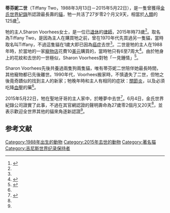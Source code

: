 {{noteTA
|1=zh-cn:吉尼斯世界纪录; zh-tw:金氏世界紀錄; zh-hk:健力士世界紀錄; zh-sg:健力士世界记录;
|2=zh-cn:吉尼斯; zh-tw:金氏; zh-hk:健力士; zh-sg:健力士;
|3=zh-cn:圣迭戈; zh-tw:聖地牙哥
}}
{{Infobox Animal
| name = 蒂芬妮二世<br>Tiffany Two
| othername               = 
| species                  = [[玳瑁貓|玳瑁貓]]
| image                    = Tiffany Two.jpg
| imagesize                = 
| gender                   = 女
| birthdate               = 1988年3月13日 
| birthplace              = {{USA}}[[加州|加州]][[聖地牙哥_(加利福尼亞州)|聖地牙哥]]
| deathdate               = {{death date and age|2015|5|22|1988|3|13}}
| death_place              = 
| owner                    = Sharon Voorhees
| title                   =[[金氏世界紀錄|金氏世界紀錄]]最老的貓 (2005年8月認證-2015年6月) 
| predecessor             =[[奶油泡芙_(貓)|奶油泡芙]]
| successor               =未知
}}
'''蒂芬妮二世'''（Tiffany Two，1988年3月13日－2015年5月22日），是一隻曾獲得[[金氏世界紀錄|金氏世界紀錄]]所認證最長壽的[[貓|貓]]，牠一共活了27岁零2个月又9天，相當於[[人類|人類]]的125歲<ref name=guinnessworldrecords>{{cite news|title=27岁世界上最老猫咪去世|url=http://www.guinnessworldrecords.cn/news/2015/6/oldest-cat-passes-away-63000/|accessdate=2015-06-11|publisher=guinnessworldrecords|date=2015-06-04|archive-url=https://web.archive.org/web/20150612200602/http://www.guinnessworldrecords.cn/news/2015/6/oldest-cat-passes-away-63000/|archive-date=2015-06-12|dead-url=yes}}</ref>。

牠的主人Sharon Voorhees女士，是一位已[[退休|退休]]的[[律師|律師]]，2015年時73歲<ref name="Roxana Popescu" />。取名為Tiffany Two，是因為主人在購買牠之前，曾在1970年代先買過另一隻貓，當時取名叫Tiffany，不過這隻貓在1歲大即已因為[[癌症|癌症]]去世<ref name="Roxana Popescu" />。二世是牠的主人在1988年時，於當地的一家[[寵物店|寵物店]]花費10[[美元|美元]]購買的，當時牠只有6至7周大<ref name="NICOLE PELLETIERE">{{cite news|author1=NICOLE PELLETIERE|title=World's oldest cat, Tiffany Two, dies aged twenty-seven years, two months and nine days|url=http://abcnews.go.com/Lifestyle/worlds-oldest-cat-tiffany-dies-age-27/story?id=31524067|accessdate=2015-06-11|agency=abcnews|date=2015-06-04|language=en}}</ref>。由於牠身上的花紋和去世的一世極似，Sharon Voorhees對牠「一見鍾情」<ref name="Roxana Popescu">{{cite news|author1=Roxana Popescu|title=Guinness: San Diego cat oldest now alive|url=http://www.utsandiego.com/news/2015/feb/05/guinness-oldest-living-cat/|accessdate=2015-06-11|agency=utsandiego.com|date=2015-02-05|language=en}}</ref>。

Sharon Voorhees先後共養過兩隻狗兩隻貓，唯有蒂芬妮二世陪伴她最長時間，其他寵物都已先後離世。1990年代，Voorhees搬家時，不慎遺失了二世，但牠之後竟奇蹟似的找到主人的新家；牠晚年時和主人有相同的症狀：[[關節炎|關節炎]]，以及必須吃降[[血壓|血壓]]的藥<ref name="Roxana Popescu" />。

2015年5月22日，牠在聖地牙哥的主人家中，於睡夢中去世<ref name="Karla Peterson">{{cite news|author1=Karla Peterson|title=World's oldest cat passes away|url=http://www.utsandiego.com/news/2015/jun/05/worlds-oldest-cat-dies-tiffany-two/|accessdate=2015-06-11|agency=UTSanDiego.com|date=2015-06-05|language=en}}</ref>。6月4日，金氏世界紀錄公司證實了此事，不過在其官網認證的聲明壽命為27歲零2個月又20天<ref name=guinnessworldrecords />，並表示歡迎全世界其他的貓來角逐新認證<ref name="NICOLE PELLETIERE" />。
==参考文献==
{{reflist}}

[[Category:1988年出生的動物|Category:1988年出生的動物]]
[[Category:2015年去世的動物|Category:2015年去世的動物]]
[[Category:著名猫|Category:著名猫]]
[[Category:吉尼斯世界纪录保持者|Category:吉尼斯世界纪录保持者]]